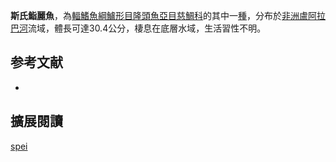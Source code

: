 {{expand|time=2013-09-26T04:26:53+00:00}}
{{refimprove|time=2013-09-26T04:26:53+00:00}}
{{Speciesbox
| name = 斯氏鮨麗魚
| status = LC
| status_system = IUCN3.1
| image = 
| image_width = 240px
| genus = Serranochromis
| species = spei
| authority = [[Trewavas|Trewavas]], 1964
| synonyms = 
}}

'''斯氏鮨麗魚'''，為[[輻鰭魚綱|輻鰭魚綱]][[鱸形目|鱸形目]][[隆頭魚亞目|隆頭魚亞目]][[慈鯛科|慈鯛科]]的其中一[[種|種]]，分布於[[非洲|非洲]][[盧阿拉巴河|盧阿拉巴河]]流域，體長可達30.4公分，棲息在底層水域，生活習性不明。
==参考文献==
*{{FishBase_species|genus=Serranochromis|species=spei|year=2013|month=5}}

== 擴展閱讀 ==
{{refbegin}}
{{wikispecies-inline|Serranochromis spei|斯氏鮨麗魚}}
{{refend}}
{{Taxonbar|from=Q5612344}}

[[Category:鮨麗魚屬|spei]]


{{鱸形目小作品}}